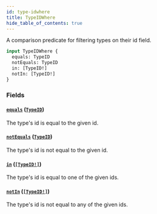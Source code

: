 ```yaml
---
id: type-idwhere
title: TypeIDWhere
hide_table_of_contents: true
---
```



A comparison predicate for filtering types on their id field.

```graphql
input TypeIDWhere {
  equals: TypeID
  notEquals: TypeID
  in: [TypeID!]
  notIn: [TypeID!]
}
```


### Fields

#### [`equals`](#) ([`TypeID`](/schema/scalars/type-id))

The type's id is equal to the given id.


#### [`notEquals`](#) ([`TypeID`](/schema/scalars/type-id))

The type's id is not equal to the given id.


#### [`in`](#) ([`[TypeID!]`](/schema/scalars/type-id))

The type's id is equal to one of the given ids.


#### [`notIn`](#) ([`[TypeID!]`](/schema/scalars/type-id))

The type's id is not equal to any of the given ids.




